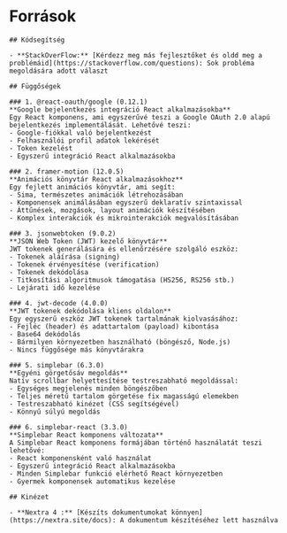 # Források

    ## Kódsegítség

    - **StackOverFlow:** [Kérdezz meg más fejlesztőket és oldd meg a problémáid](https://stackoverflow.com/questions): Sok probléma megoldására adott választ

    ## Függőségek

    ### 1. @react-oauth/google (0.12.1)
    **Google bejelentkezés integráció React alkalmazásokba**  
    Egy React komponens, ami egyszerűvé teszi a Google OAuth 2.0 alapú bejelentkezés implementálását. Lehetővé teszi:
    - Google-fiókkal való bejelentkezést
    - Felhasználói profil adatok lekérését
    - Token kezelést
    - Egyszerű integráció React alkalmazásokba

    ### 2. framer-motion (12.0.5)
    **Animációs könyvtár React alkalmazásokhoz**  
    Egy fejlett animációs könyvtár, ami segít:
    - Sima, természetes animációk létrehozásában
    - Komponensek animálásában egyszerű deklaratív szintaxissal
    - Áttűnések, mozgások, layout animációk készítésében
    - Komplex interakciók és mikrointerakciók megvalósításában

    ### 3. jsonwebtoken (9.0.2)
    **JSON Web Token (JWT) kezelő könyvtár**  
    JWT tokenek generálására és ellenőrzésére szolgáló eszköz:
    - Tokenek aláírása (signing)
    - Tokenek érvényesítése (verification)
    - Tokenek dekódolása
    - Titkosítási algoritmusok támogatása (HS256, RS256 stb.)
    - Lejárati idő kezelése

    ### 4. jwt-decode (4.0.0)
    **JWT tokenek dekódolása kliens oldalon**  
    Egy egyszerű eszköz JWT tokenek tartalmának kiolvasásához:
    - Fejléc (header) és adattartalom (payload) kibontása
    - Base64 dekódolás
    - Bármilyen környezetben használható (böngésző, Node.js)
    - Nincs függősége más könyvtárakra

    ### 5. simplebar (6.3.0)
    **Egyéni görgetősáv megoldás**  
    Natív scrollbar helyettesítése testreszabható megoldással:
    - Egységes megjelenés minden böngészőben
    - Teljes méretű tartalom görgetése fix magasságú elemekben
    - Testreszabható kinézet (CSS segítségével)
    - Könnyű súlyú megoldás

    ### 6. simplebar-react (3.3.0)
    **Simplebar React komponens változata**  
    A Simplebar React komponens formájában történő használatát teszi lehetővé:
    - React komponensként való használat
    - Egyszerű integráció React alkalmazásokba
    - Minden Simplebar funkció elérhető React környezetben
    - Gyermek komponensek automatikus kezelése

    ## Kinézet

    - **Nextra 4 :** [Készíts dokumentumokat könnyen](https://nextra.site/docs): A dokumentum készítéséhez lett használva
